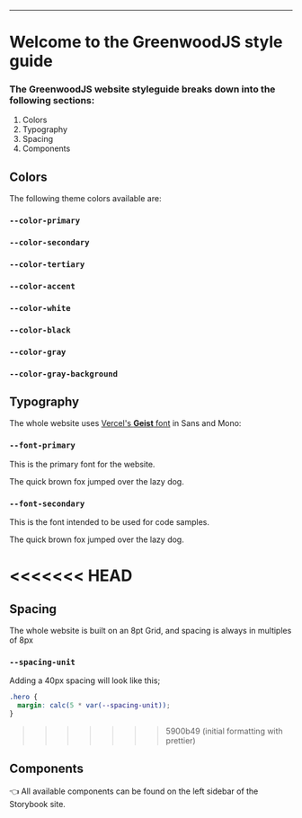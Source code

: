 
<Meta title="Overview/Styleguide" />

<style>
  {`
    :root {
      --size: 50px;
    }

    h2 {
      text-decoration: underline;
    }

    .palette-box {
      width: var(--size);
      height: var(--size);
      display: block;
      margin: 0 auto;
    }

    .palette-primary {
      background-color: var(--color-primary);
    }

    .palette-secondary {
      background-color: var(--color-secondary);
    }

    .palette-accent {
      background-color: var(--color-accent);
    }

    .palette-tertiary {
      background-color: var(--color-tertiary);
    }

    .palette-white {
      background-color: var(--color-white);
    }

    .palette-black {
      background-color: var(--color-black);
    }

    .palette-gray {
      background-color: var(--color-gray);
    }

    .palette-gray-background {
      background-color: var(--color-gray-background);
    }

    .typography {
      font-size: 1.4rem;
    }

    .typography-primary {
      font-family: var(--font-primary);
      color: var(--color-primary);
    }

    .typography-secondary {
      font-family: var(--font-secondary);
      color: var(--color-primary);
    }
  `}
</style>

---

# Welcome to the GreenwoodJS style guide

### The GreenwoodJS website styleguide breaks down into the following sections:

1. Colors
2. Typography
3. Spacing
4. Components

## Colors

The following theme colors available are:

### `--color-primary`

<span class="palette-box palette-primary"></span>

### `--color-secondary`

<span class="palette-box palette-secondary"></span>

### `--color-tertiary`

<span class="palette-box palette-tertiary"></span>

### `--color-accent`

<span class="palette-box palette-accent"></span>

### `--color-white`

<span class="palette-box palette-white"></span>

### `--color-black`

<span class="palette-box palette-black"></span>

### `--color-gray`

<span class="palette-box palette-gray"></span>

### `--color-gray-background`

<span class="palette-box palette-gray-background"></span>

## Typography

The whole website uses [Vercel's **Geist** font](https://vercel.com/font) in Sans and Mono:

### `--font-primary`

This is the primary font for the website.

<span class="typography typography-primary">
  The quick brown fox jumped over the lazy dog.
</span>

### `--font-secondary`

This is the font intended to be used for code samples.

<span class="typography typography-secondary">
  The quick brown fox jumped over the lazy dog.
</span>

<<<<<<< HEAD
=======
## Spacing

The whole website is built on an 8pt Grid, and spacing is always in multiples of 8px

### `--spacing-unit`

Adding a 40px spacing will look like this;

```css
.hero {
  margin: calc(5 * var(--spacing-unit));
}
```
>>>>>>> 5900b49 (initial formatting with prettier)

## Components

👈 All available components can be found on the left sidebar of the Storybook site.
